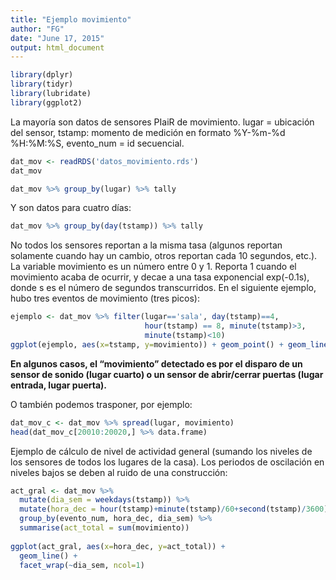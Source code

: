 ```yaml
---
title: "Ejemplo movimiento"
author: "FG"
date: "June 17, 2015"
output: html_document
---
```


```r
library(dplyr)
library(tidyr)
library(lubridate)
library(ggplot2)
```

La mayoría son datos de sensores PIaiR de movimiento. lugar = ubicación del sensor,
tstamp: momento de medición en formato %Y-%m-%d %H:%M:%S, evento_num = id secuencial. 

```r
dat_mov <- readRDS('datos_movimiento.rds')
dat_mov
```

```r
dat_mov %>% group_by(lugar) %>% tally
```

Y son datos para cuatro días:

```r
dat_mov %>% group_by(day(tstamp)) %>% tally
```

No todos los sensores reportan a la misma tasa (algunos reportan solamente cuando hay un cambio, otros reportan cada 10 segundos, etc.). La variable
movimiento es un número entre 0 y 1. Reporta 1 cuando el movimiento
acaba de ocurrir, y decae a una tasa exponencial exp(-0.1s), donde
s es el número de segundos transcurridos. En el siguiente ejemplo,
hubo  tres eventos de movimiento (tres picos):

```r
ejemplo <- dat_mov %>% filter(lugar=='sala', day(tstamp)==4, 
                              hour(tstamp) == 8, minute(tstamp)>3,
                              minute(tstamp)<10)
ggplot(ejemplo, aes(x=tstamp, y=movimiento)) + geom_point() + geom_line()
```

**En algunos casos, el "movimiento" detectado es por el disparo de un sensor de sonido (lugar cuarto) o un sensor de abrir/cerrar puertas (lugar entrada, lugar puerta).** 




O también podemos trasponer, por ejemplo:
```r
dat_mov_c <- dat_mov %>% spread(lugar, movimiento)
head(dat_mov_c[20010:20020,] %>% data.frame)
```




Ejemplo de cálculo de nivel de actividad general (sumando los niveles de los sensores de todos los lugares de la casa). Los periodos de oscilación en niveles bajos se deben al ruido de una construcción:

```r
act_gral <- dat_mov %>% 
  mutate(dia_sem = weekdays(tstamp)) %>%
  mutate(hora_dec = hour(tstamp)+minute(tstamp)/60+second(tstamp)/3600) %>%
  group_by(evento_num, hora_dec, dia_sem) %>%
  summarise(act_total = sum(movimiento))
  
ggplot(act_gral, aes(x=hora_dec, y=act_total)) +
  geom_line() +
  facet_wrap(~dia_sem, ncol=1)
  

```

